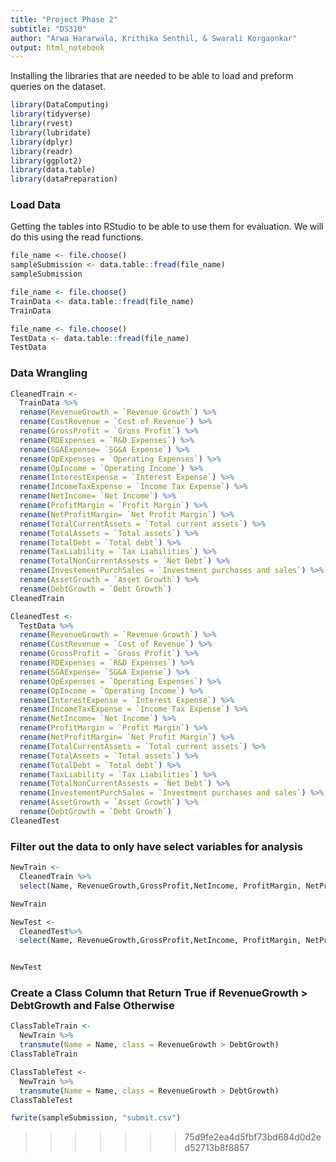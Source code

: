 ```yaml
---
title: "Project Phase 2" 
subtitle: "DS310"
author: "Arwa Hararwala, Krithika Senthil, & Swarali Korgaonkar"
output: html_notebook
---
```


Installing the libraries that are needed to be able to load and preform queries on the dataset.
```r
library(DataComputing)
library(tidyverse)
library(rvest)
library(lubridate)
library(dplyr)
library(readr)
library(ggplot2)
library(data.table)
library(dataPreparation)
```


### Load Data
Getting the tables into RStudio to be able to use them for evaluation. We will do this using the read functions. 
```r
file_name <- file.choose()
sampleSubmission <- data.table::fread(file_name)
sampleSubmission
```

```r
file_name <- file.choose()
TrainData <- data.table::fread(file_name)
TrainData
```



```r
file_name <- file.choose()
TestData <- data.table::fread(file_name)
TestData
```


### Data Wrangling

```r

CleanedTrain <-
  TrainData %>%
  rename(RevenueGrowth = `Revenue Growth`) %>%
  rename(CostRevenue = `Cost of Revenue`) %>%
  rename(GrossProfit = `Gross Profit`) %>%
  rename(RDExpenses = `R&D Expenses`) %>%
  rename(SGAExpense= `SG&A Expense`) %>%
  rename(OpExpenses = `Operating Expenses`) %>%
  rename(OpIncome = `Operating Income`) %>%
  rename(InterestExpense = `Interest Expense`) %>%
  rename(IncomeTaxExpense = `Income Tax Expense`) %>%
  rename(NetIncome= `Net Income`) %>%
  rename(ProfitMargin = `Profit Margin`) %>%
  rename(NetProfitMargin= `Net Profit Margin`) %>%
  rename(TotalCurrentAssets = `Total current assets`) %>%
  rename(TotalAssets = `Total assets`) %>%
  rename(TotalDebt = `Total debt`) %>%
  rename(TaxLiability = `Tax Liabilities`) %>%
  rename(TotalNonCurrentAssests = `Net Debt`) %>%
  rename(InvestementPurchSales = `Investment purchases and sales`) %>%
  rename(AssetGrowth = `Asset Growth`) %>%
  rename(DebtGrowth = `Debt Growth`) 
CleanedTrain

```

```r
CleanedTest <-
  TestData %>%
  rename(RevenueGrowth = `Revenue Growth`) %>%
  rename(CostRevenue = `Cost of Revenue`) %>%
  rename(GrossProfit = `Gross Profit`) %>%
  rename(RDExpenses = `R&D Expenses`) %>%
  rename(SGAExpense= `SG&A Expense`) %>%
  rename(OpExpenses = `Operating Expenses`) %>%
  rename(OpIncome = `Operating Income`) %>%
  rename(InterestExpense = `Interest Expense`) %>%
  rename(IncomeTaxExpense = `Income Tax Expense`) %>%
  rename(NetIncome= `Net Income`) %>%
  rename(ProfitMargin = `Profit Margin`) %>%
  rename(NetProfitMargin= `Net Profit Margin`) %>%
  rename(TotalCurrentAssets = `Total current assets`) %>%
  rename(TotalAssets = `Total assets`) %>%
  rename(TotalDebt = `Total debt`) %>%
  rename(TaxLiability = `Tax Liabilities`) %>%
  rename(TotalNonCurrentAssests = `Net Debt`) %>%
  rename(InvestementPurchSales = `Investment purchases and sales`) %>%
  rename(AssetGrowth = `Asset Growth`) %>%
  rename(DebtGrowth = `Debt Growth`) 
CleanedTest
```

### Filter out the data to only have select variables for analysis
```r
NewTrain <-
  CleanedTrain %>%
  select(Name, RevenueGrowth,GrossProfit,NetIncome, ProfitMargin, NetProfitMargin, TotalDebt, AssetGrowth, DebtGrowth )

NewTrain
```

```r
NewTest <-
  CleanedTest%>%
  select(Name, RevenueGrowth,GrossProfit,NetIncome, ProfitMargin, NetProfitMargin, TotalDebt, AssetGrowth, DebtGrowth )


NewTest
```


### Create a Class Column that Return True if RevenueGrowth > DebtGrowth and False Otherwise
```r
ClassTableTrain <-
  NewTrain %>%
  transmute(Name = Name, class = RevenueGrowth > DebtGrowth)
ClassTableTrain
```


```r
ClassTableTest <-
  NewTrain %>%
  transmute(Name = Name, class = RevenueGrowth > DebtGrowth)
ClassTableTest
```




```r
fwrite(sampleSubmission, "submit.csv")
```
>>>>>>> 75d9fe2ea4d5fbf73bd684d0d2ed52713b8f8857

